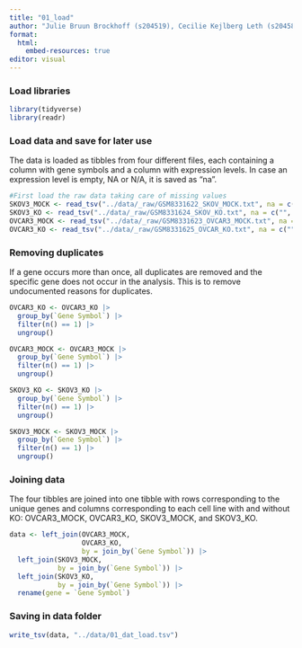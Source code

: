 ```yaml
---
title: "01_load"
author: "Julie Bruun Brockhoff (s204519), Cecilie Kejlberg Leth (s204584), Amalie Drud Nielsen (s204560), Chrysillis Hellemann Polhaus (s153664), Lise Lotte Eriksen (s154123)"
format: 
  html:
    embed-resources: true
editor: visual
---
```


### Load libraries

```r
library(tidyverse)
library(readr)
```

### Load data and save for later use

The data is loaded as tibbles from four different files, each containing a column with gene symbols and a column with expression levels. In case an expression level is empty, NA or N/A, it is saved as "na".

```r
#First load the raw data taking care of missing values 
SKOV3_MOCK <- read_tsv("../data/_raw/GSM8331622_SKOV_MOCK.txt", na = c("", "NA", "N/A")) 
SKOV3_KO <- read_tsv("../data/_raw/GSM8331624_SKOV_KO.txt", na = c("", "NA", "N/A")) 
OVCAR3_MOCK <- read_tsv("../data/_raw/GSM8331623_OVCAR3_MOCK.txt", na = c("", "NA", "N/A")) 
OVCAR3_KO <- read_tsv("../data/_raw/GSM8331625_OVCAR_KO.txt", na = c("", "NA", "N/A")) 
```

### Removing duplicates

If a gene occurs more than once, all duplicates are removed and the specific gene does not occur in the analysis. This is to remove undocumented reasons for duplicates.

```r
OVCAR3_KO <- OVCAR3_KO |> 
  group_by(`Gene Symbol`) |> 
  filter(n() == 1) |> 
  ungroup()

OVCAR3_MOCK <- OVCAR3_MOCK |>
  group_by(`Gene Symbol`) |>
  filter(n() == 1) |>
  ungroup()

SKOV3_KO <- SKOV3_KO |>
  group_by(`Gene Symbol`) |>
  filter(n() == 1) |>
  ungroup()

SKOV3_MOCK <- SKOV3_MOCK |>
  group_by(`Gene Symbol`) |>
  filter(n() == 1) |>
  ungroup()
```

### Joining data

The four tibbles are joined into one tibble with rows corresponding to the unique genes and columns corresponding to each cell line with and without KO: OVCAR3_MOCK, OVCAR3_KO, SKOV3_MOCK, and SKOV3_KO.

```r
data <- left_join(OVCAR3_MOCK,
                  OVCAR3_KO, 
                  by = join_by(`Gene Symbol`)) |> 
  left_join(SKOV3_MOCK, 
            by = join_by(`Gene Symbol`)) |> 
  left_join(SKOV3_KO, 
            by = join_by(`Gene Symbol`)) |> 
  rename(gene = `Gene Symbol`)
```

### Saving in data folder

```r
write_tsv(data, "../data/01_dat_load.tsv")
```
